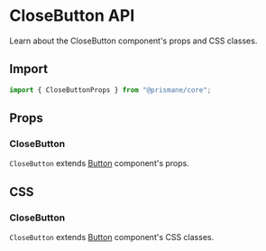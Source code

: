 # CloseButton API

Learn about the CloseButton component's props and CSS classes.

## Import

```js
import { CloseButtonProps } from "@prismane/core";
```

## Props

### CloseButton

`CloseButton` extends [Button](/docs/components-api/button-api) component's props.

## CSS

### CloseButton

`CloseButton` extends [Button](/docs/components-api/button-api) component's CSS classes.
